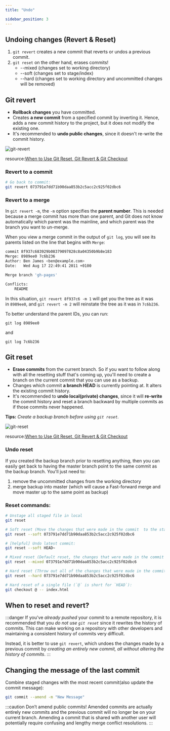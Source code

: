 ```yaml
---
title: "Undo"

sidebar_position: 3
---
```


## Undoing changes (Revert & Reset)
1. `git revert` creates a new commit that reverts or undos a previous commit.
2. `git reset` on the other hand, erases commits!
    - --mixed (changes set to working directory)
    - --soft  (changes set to stage/index)
    - --hard  (changes set to working directory and uncommitted changes will be removed)

## Git revert
- **Rollback changes** you have committed.
- Creates **a new commit** from a specified commit by inverting it. Hence, adds a new commit history to the project, but it does not modify the existing one.
- It's recommended to **undo public changes**, since it doesn't re-write the commit history.

![git-revert](/img/software-development/version-control/revert.png)

resource:[When to Use Git Reset, Git Revert & Git Checkout](https://dev.to/neshaz/when-to-use-git-reset-git-revert--git-checkout-18je)

### Revert to a commit
```bash
# Go back to commit:
git revert 073791e7dd71b90daa853b2c5acc2c925f02dbc6
```

### Revert to a merge

In `git revert -m`, the `-m` option specifies the **parent number**. This is needed because a merge commit has more than one parent, and Git does not know automatically which parent was the mainline, and which parent was the branch you want to un-merge.

When you view a merge commit in the output of `git log`, you will see its parents listed on the line that begins with `Merge`:

```bash
commit 8f937c683929b08379097828c8a04350b9b8e183
Merge: 8989ee0 7c6b236
Author: Ben James <ben@example.com>
Date:   Wed Aug 17 22:49:41 2011 +0100

Merge branch 'gh-pages'

Conflicts:
    README
```

In this situation, `git revert 8f937c6 -m 1` will get you the tree as it was in `8989ee0`, and `git revert -m 2` will reinstate the tree as it was in `7c6b236`.

To better understand the parent IDs, you can run:

```
git log 8989ee0

```

and

```
git log 7c6b236
```

## Git reset
- **Erase commits** from the current branch. So if you want to follow along with all the resetting stuff that's coming up, you'll need to create a branch on the current commit that you can use as a backup.
- Changes which commit **a branch HEAD** is currently pointing at. It alters the existing commit history.
- It's recommended to **undo local(private) changes**, since it will **re-write** the commit history and reset a branch backward by multiple commits as if those commits never happened.

**Tips:** *Create a backup branch before using `git reset`.*

![git-reset](/img/software-development/version-control/reset.png)

resource:[When to Use Git Reset, Git Revert & Git Checkout](https://dev.to/neshaz/when-to-use-git-reset-git-revert--git-checkout-18je)

### Undo reset
If you created the backup branch prior to resetting anything, then you can easily get back to having the master branch point to the same commit as the backup branch. You'll just need to:
1. remove the uncommitted changes from the working directory
2. merge backup into master (which will cause a Fast-forward merge and move master up to the same point as backup)

### Reset commands:
```bash
# Unstage all staged file in local
git reset

# Soft reset (Move the changes that were made in the commit  to the staging index):
git reset --soft 073791e7dd71b90daa853b2c5acc2c925f02dbc6

# [helpful] Undo latest commit: 
git reset --soft HEAD~ 

# Mixed reset (Default reset, the changes that were made in the commit are applied to the files in the working directory.):
git reset --mixed 073791e7dd71b90daa853b2c5acc2c925f02dbc6

# Hard reset (Throw out all of the changes that were made in the commit):
git reset --hard 073791e7dd71b90daa853b2c5acc2c925f02dbc6

# Hard reset of a single file (`@` is short for `HEAD`):
git checkout @ -- index.html
```


## When to reset and revert?

:::danger
If you've *already pushed* your commit to a remote repository, it is recommended that you *do not use `git reset`* since it rewrites the history of commits. This can make working on a repository with other developers and maintaining a consistent history of commits very difficult.

Instead, it is better to use `git revert`, which undoes the changes made by a previous commit by *creating an entirely new commit, all without altering the history of commits*.
:::

## Changing the message of the last commit
Combine staged changes with the most recent commit(also update the commit message): 
```bash
git commit --amend -m "New Message"
```

:::caution
Don’t amend public commits! Amended commits are actually entirely new commits and the previous commit will no longer be on your current branch. Amending a commit that is shared with another user will potentially require confusing and lengthy merge conflict resolutions.
:::